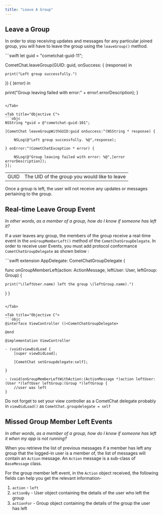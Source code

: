 ```yaml
---
title: "Leave A Group"
---
```




## Leave a Group

In order to stop receiving updates and messages for any particular joined group, you will have to leave the group using the `leaveGroup()` method.

<Tabs>
<Tab title="Swift">
```swift
let guid = "cometchat-guid-11";

CometChat.leaveGroup(GUID: guid, onSuccess: { (response) in

	print("Left group successfully.")

}) { (error) in

  print("Group leaving failed with error:" + error!.errorDescription);
}
```

</Tab>

<Tab title="Objective C">
```objc
NSString *guid = @"cometchat-guid-101";

[CometChat leaveGroupWithGUID:guid onSuccess:^(NSString * response) {
    
    NSLog(@"Left group successfully. %@",response);
    
} onError:^(CometChatException * error) {
    
    NSLog(@"Group leaving failed with error: %@",[error errorDescription]);
}];
```

</Tab>

</Tabs>



|      |                                              |
| ---- | -------------------------------------------- |
| GUID | The UID of the group you would like to leave |

Once a group is left, the user will not receive any updates or messages pertaining to the group.

## Real-time Leave Group Event

*In other words, as a member of a group, how do I know if someone has left it?*

If a user leaves any group, the members of the group receive a real-time event in the `onGroupMemberLeft()` method of the `CometChatGroupDelegate`. In order to receive user Events, you must add protocol conformance `CometChatGroupDelegate` as shown below :

<Tabs>
<Tab title="Swift">
```swift
extension AppDelegate: CometChatGroupDelegate {

  func onGroupMemberLeft(action: ActionMessage, leftUser: User, leftGroup: Group) {

    print("\(leftUser.name) left the group \(leftGroup.name).")
  }
}
```

</Tab>

<Tab title="Objective C">
```objc
@interface ViewController ()<CometChatGroupDelegate>

@end

@implementation ViewController

- (void)viewDidLoad {
    [super viewDidLoad];
    
    [CometChat setGroupdelegate:self];
    
}

- (void)onGroupMemberLeftWithAction:(ActionMessage *)action leftUser:(User *)leftUser leftGroup:(Group *)leftGroup {
    //user was left
}
```

</Tab>

</Tabs>

Do not forget to set your view controller as a CometChat delegate probably in `viewDidLoad()` as `CometChat.groupdelegate = self`

## Missed Group Member Left Events

*In other words, as a member of a group, how do I know if someone has left it when my app is not running?*

When you retrieve the list of previous messages if a member has left any group that the logged-in user is a member of, the list of messages will contain an `Action` message. An `Action` message is a sub-class of `BaseMessage` class.

For the group member left event, in the `Action` object received, the following fields can help you get the relevant information-

1. `action` - `left`
2. `actionBy` - User object containing the details of the user who left the group
3. `actionFor` - Group object containing the details of the group the user has left

